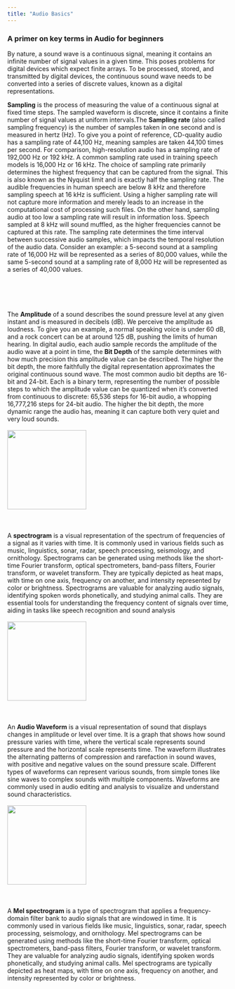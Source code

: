```yaml
---
title: "Audio Basics"
---
```


### A primer on key terms in Audio for beginners 

By nature, a sound wave is a continuous signal, meaning it contains an infinite number of signal values in a given time. This poses problems for digital devices which expect finite arrays. To be processed, stored, and transmitted by digital devices, the continuous sound wave needs to be converted into a series of discrete values, known as a digital representations.

<Card title="Sampling Rate" color="#ca8b04">
  <Steps>
    <Step title="Sampling and Sampling Rate">
      <b>Sampling</b> is the process of measuring the value of a continuous signal at fixed time steps. The sampled waveform is discrete, since it contains a finite number of signal values at uniform intervals.The <b>Sampling rate</b> (also called sampling frequency) is the number of samples taken in one second and is measured in hertz (Hz). To give you a point of reference, CD-quality audio has a sampling rate of 44,100 Hz, meaning samples are taken 44,100 times per second. For comparison, high-resolution audio has a sampling rate of 192,000 Hz or 192 kHz. A common sampling rate used in training speech models is 16,000 Hz or 16 kHz.
    </Step>
    <Step title="Choice of Sampling Rate">
      The choice of sampling rate primarily determines the highest frequency that can be captured from the signal. This is also known as the Nyquist limit and is exactly half the sampling rate. The audible frequencies in human speech are below 8 kHz and therefore sampling speech at 16 kHz is sufficient. Using a higher sampling rate will not capture more information and merely leads to an increase in the computational cost of processing such files. On the other hand, sampling audio at too low a sampling rate will result in information loss. Speech sampled at 8 kHz will sound muffled, as the higher frequencies cannot be captured at this rate.
    </Step>
    <Step title="Implication">
      The sampling rate determines the time interval between successive audio samples, which impacts the temporal resolution of the audio data. Consider an example: a 5-second sound at a sampling rate of 16,000 Hz will be represented as a series of 80,000 values, while the same 5-second sound at a sampling rate of 8,000 Hz will be represented as a series of 40,000 values. 
    </Step>
  </Steps>

</Card>
<br> </br>
<br> </br>
<br> </br>


<Card title="Amplitude and Bit Depth" color = "#ca8b04">
 <Steps>
 <Step title="Amplitude">
      The <b>Amplitude</b> of a sound describes the sound pressure level at any given instant and is measured in decibels (dB). We perceive the amplitude as loudness. To give you an example, a normal speaking voice is under 60 dB, and a rock concert can be at around 125 dB, pushing the limits of human hearing.

  </Step>    
 
 <Step title = "Bit Depth">
 In digital audio, each audio sample records the amplitude of the audio wave at a point in time, the <b>Bit Depth</b> of the sample determines with how much precision this amplitude value can be described. The higher the bit depth, the more faithfully the digital representation approximates the original continuous sound wave.
 The most common audio bit depths are 16-bit and 24-bit. Each is a binary term, representing the number of possible steps to which the amplitude value can be quantized when it’s converted from continuous to discrete: 65,536 steps for 16-bit audio, a whopping 16,777,216 steps for 24-bit audio. The higher the bit depth, the more dynamic range the audio has, meaning it can capture both very quiet and very loud sounds.
 </Step>



 </Steps>
</Card>

<Card title = "Representation of Audio Data" color = "#ca8b04">
 <Steps>
  <Step title = "Spectrogram">
  <br> </br>
  <img height="180" noZoom src="assets/spectrogram.png" />
  <br> </br>
  <br> </br>
  A <b>spectrogram</b> is a visual representation of the spectrum of frequencies of a signal as it varies with time. It is commonly used in various fields such as music, linguistics, sonar, radar, speech processing, seismology, and ornithology. Spectrograms can be generated using methods like the short-time Fourier transform, optical spectrometers, band-pass filters, Fourier transform, or wavelet transform. They are typically depicted as heat maps, with time on one axis, frequency on another, and intensity represented by color or brightness. Spectrograms are valuable for analyzing audio signals, identifying spoken words phonetically, and studying animal calls. They are essential tools for understanding the frequency content of signals over time, aiding in tasks like speech recognition and sound analysis
  </Step>

  <Step title = "Waveform">
  <br> </br>
  <img height="180" noZoom src="assets/waveform.png" />
  <br> </br>
  <br> </br>
  An <b>Audio Waveform</b> is a visual representation of sound that displays changes in amplitude or level over time. It is a graph that shows how sound pressure varies with time, where the vertical scale represents sound pressure and the horizontal scale represents time. The waveform illustrates the alternating patterns of compression and rarefaction in sound waves, with positive and negative values on the sound pressure scale. Different types of waveforms can represent various sounds, from simple tones like sine waves to complex sounds with multiple components. Waveforms are commonly used in audio editing and analysis to visualize and understand sound characteristics.
  </Step>
  

  <Step title = "Mel Spectrogram">
  <br> </br>
  <img height="180" noZoom src="assets/melspectrogram.png" />
  <br> </br>
  <br> </br>
  A <b>Mel spectrogram</b> is a type of spectrogram that applies a frequency-domain filter bank to audio signals that are windowed in time. It is commonly used in various fields like music, linguistics, sonar, radar, speech processing, seismology, and ornithology. Mel spectrograms can be generated using methods like the short-time Fourier transform, optical spectrometers, band-pass filters, Fourier transform, or wavelet transform. They are valuable for analyzing audio signals, identifying spoken words phonetically, and studying animal calls. Mel spectrograms are typically depicted as heat maps, with time on one axis, frequency on another, and intensity represented by color or brightness.

  </Step>
 </Steps>


</Card>